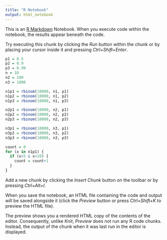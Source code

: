 ```yaml
---
title: "R Notebook"
output: html_notebook
---
```


This is an [R Markdown](http://rmarkdown.rstudio.com) Notebook. When you execute code within the notebook, the results appear beneath the code. 

Try executing this chunk by clicking the *Run* button within the chunk or by placing your cursor inside it and pressing *Ctrl+Shift+Enter*. 

```r
p1 = 0.5
p2 = 0.9
p3 = 0.99
n = 10
n2 = 100
n3 = 1000

n1p1 = rbinom(10000, n1, p1)
n1p2 = rbinom(10000, n1, p2)
n1p3 = rbinom(10000, n1, p3)

n2p1 = rbinom(10000, n2, p1)
n2p2 = rbinom(10000, n2, p2)
n2p3 = rbinom(10000, n2, p3)

n3p1 = rbinom(10000, n3, p1)
n3p2 = rbinom(10000, n3, p2)
n3p3 = rbinom(10000, n3, p3)
```

```r
count = 0
for (x in n1p1) {
  if (x>5 & x<10) {
    count = count+1
  }
}


```

Add a new chunk by clicking the *Insert Chunk* button on the toolbar or by pressing *Ctrl+Alt+I*.

When you save the notebook, an HTML file containing the code and output will be saved alongside it (click the *Preview* button or press *Ctrl+Shift+K* to preview the HTML file).

The preview shows you a rendered HTML copy of the contents of the editor. Consequently, unlike *Knit*, *Preview* does not run any R code chunks. Instead, the output of the chunk when it was last run in the editor is displayed.